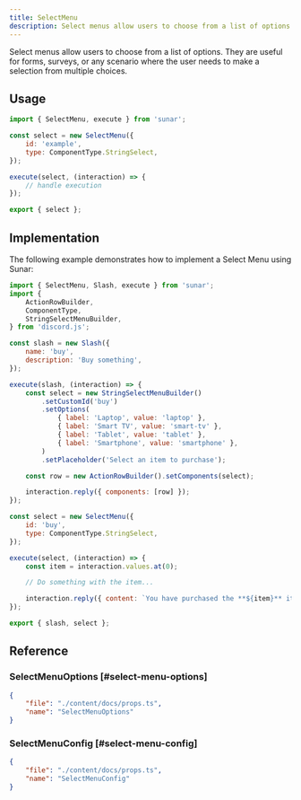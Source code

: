 ```yaml
---
title: SelectMenu
description: Select menus allow users to choose from a list of options. They are useful for forms, surveys, or any scenario where the user needs to make a selection from multiple choices.
---
```


Select menus allow users to choose from a list of options. They are useful for forms, surveys, or any scenario where the user needs to make a selection from multiple choices.

<Links>
	<Link
		label="Source"
		icon="github"
		link="https://github.com/sunarjs/sunar/blob/main/packages/sunar/src/builders/selectMenu/selectMenu.ts"
	/>
	<Link
		label="SelectMenu Interactions"
		icon="discordjs"
		link="https://discord.js.org/docs/packages/discord.js/main/AnySelectMenuInteraction:TypeAlias"
	/>
	<Link
		label="API Reference"
		icon="discord"
		link="https://discord.com/developers/docs/interactions/message-components#select-menus"
	/>
</Links>

## Usage

```js
import { SelectMenu, execute } from 'sunar';

const select = new SelectMenu({
	id: 'example',
	type: ComponentType.StringSelect,
});

execute(select, (interaction) => {
	// handle execution
});

export { select };
```

## Implementation

The following example demonstrates how to implement a Select Menu using Sunar:

```js
import { SelectMenu, Slash, execute } from 'sunar';
import {
	ActionRowBuilder,
	ComponentType,
	StringSelectMenuBuilder,
} from 'discord.js';

const slash = new Slash({
	name: 'buy',
	description: 'Buy something',
});

execute(slash, (interaction) => {
	const select = new StringSelectMenuBuilder()
		.setCustomId('buy')
		.setOptions(
			{ label: 'Laptop', value: 'laptop' },
			{ label: 'Smart TV', value: 'smart-tv' },
			{ label: 'Tablet', value: 'tablet' },
			{ label: 'Smartphone', value: 'smartphone' },
		)
		.setPlaceholder('Select an item to purchase');

	const row = new ActionRowBuilder().setComponents(select);

	interaction.reply({ components: [row] });
});

const select = new SelectMenu({
	id: 'buy',
	type: ComponentType.StringSelect,
});

execute(select, (interaction) => {
	const item = interaction.values.at(0);

	// Do something with the item...

	interaction.reply({ content: `You have purchased the **${item}** item` });
});

export { slash, select };
```

## Reference

### SelectMenuOptions [#select-menu-options]

```json doc-gen:typescript
{
	"file": "./content/docs/props.ts",
	"name": "SelectMenuOptions"
}
```

### SelectMenuConfig [#select-menu-config]

```json doc-gen:typescript
{
	"file": "./content/docs/props.ts",
	"name": "SelectMenuConfig"
}
```